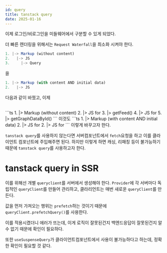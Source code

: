 ```yaml
---
id: query
title: tanstack query
date: 2025-01-16
---
```


이제 로그인/비로그인을 미들웨어에서 구분할 수 있게 되었다.

더 빠른 렌더링을 위해서는 `Request Waterfall`을 최소화 시켜야 한다.

```ts
1. |-> Markup (without content)
2.   |-> JS
3.     |-> Query
```
을
```ts
1. |-> Markup (with content AND initial data)
2.   |-> JS
```

다음과 같이 바꿨고, 이제

<br />
```ts
1. |> Markup (without content)
2.   |> JS for <Feed>
3.     |> getFeed()
4.       |> JS for <GraphFeedItem>
5.         |> getGraphDataById()
```
이것도
```ts
1. |> Markup (with content AND initial data)
2.   |> JS for <Feed>
2.   |> JS for <GraphFeedItem>
```
이렇게 바꾸고자 한다.

`tanstack query`를 사용하지 않는다면 서버컴포넌트에서 `fetch`요청을 하고 이를 클라이언트 컴포넌트에 주입해주면 된다. 하지만 이렇게 하면 캐싱, 리패칭 등이 불가능하기 때문에 `tanstack query`를 사용하고자 한다.

# tanstack query in SSR
이를 위해선 개별 `queryclient`를 서버에서 생성해야 한다. `Provider`에 각 서버마다 독립적인 `queryClient`를 만들어 관리하고, 클라리언트는 매번 새로운 `queryClient`를 만든다.

값을 먼저 가져오는 행위는 `prefetch`하는 것이기 때문에 `queryClient.prefetchQuery()`를 사용한다.

이를 적용시켰더니 에러가 뜨는데, 이게 로직이 잘못된건지 백엔드응답이 잘못된건지 알 수 없기 때문에 확인이 필요하다.

또한 `useSuspenseQuery`가 클라이언트컴포넌트에서 사용이 불가능하다고 하는데, 정확한 확인이 필요할 것 같다.